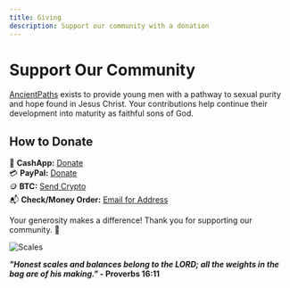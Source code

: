 ```yaml
---
title: Giving
description: Support our community with a donation
---
```



<RefreshOnFirstLoad />

# Support Our Community

[AncientPaths](https://www.ancientpaths.io/) exists to provide young men with a pathway to sexual purity and hope found in Jesus Christ. Your contributions help continue their development into maturity as faithful sons of God.

## How to Donate

💸 **CashApp:** [Donate](https://cash.me/$ancientpathsio)  
💳 **PayPal:** [Donate](https://www.paypal.com/ncp/payment/5UEDTRTKWPZVC)  
🪙 **BTC:** [Send Crypto](/give)  
📬 **Check/Money Order:** [Email for Address](mailto:ancientpaths.io@gmail.com)

Your generosity makes a difference! Thank you for supporting our community. 🙌

![Scales](/img/scales2.png)

**_"Honest scales and balances belong to the LORD; all the weights in the bag are of his making."_ - Proverbs 16:11**

<!-- Blue Letter Bible Script Tagger -->
<script src='https://www.blueletterbible.org/assets-v3/scripts/blbToolTip/BLB_ScriptTagger-min.js' type='text/javascript'></script>
<script type='text/javascript'>
// Additional settings
BLB.Tagger.Translation = 'ESV'; // Changed to ESV
BLB.Tagger.HyperLinks = 'all'; // 'all', 'none', 'hover'
BLB.Tagger.HideTanslationAbbrev = false;
BLB.Tagger.TargetNewWindow = true;
BLB.Tagger.Style = 'par'; // 'line' or 'par'
BLB.Tagger.NoSearchTagNames = ''; // HTML element list
BLB.Tagger.NoSearchClassNames = 'noTag doNotTag'; // CSS class list
</script>

